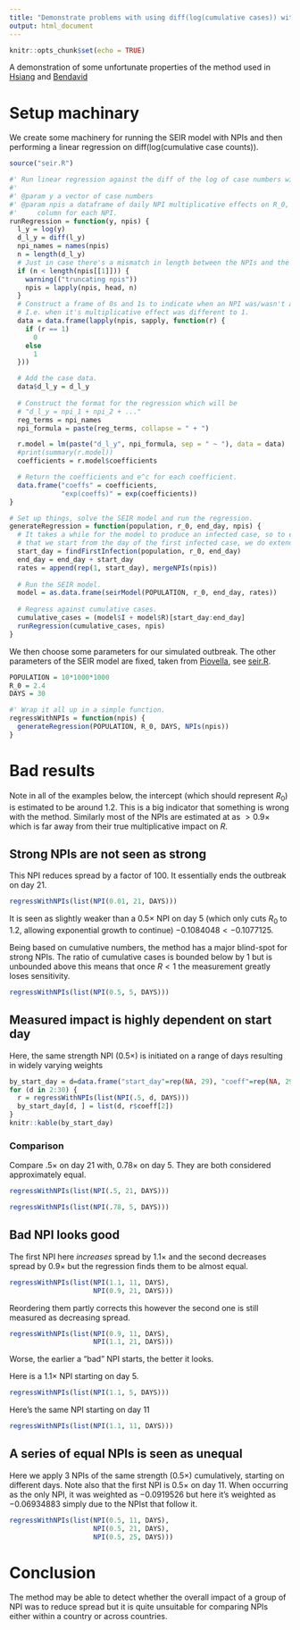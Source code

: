 ```yaml
---
title: "Demonstrate problems with using diff(log(cumulative cases)) with NPIs"
output: html_document
---
```


```r
knitr::opts_chunk$set(echo = TRUE)
```

A demonstration of some unfortunate properties of the method used in
[Hsiang](https://onlinelibrary.wiley.com/doi/full/10.1111/eci.13553) and
[Bendavid](https://onlinelibrary.wiley.com/doi/full/10.1111/eci.13484)

# Setup machinary

We create some machinery for running the SEIR model with NPIs and then
performing a linear regression on diff(log(cumulative case counts)).

```r
source("seir.R")

#' Run linear regression against the diff of the log of case numbers with NPIs.
#' 
#' @param y a vector of case numbers
#' @param npis a dataframe of daily NPI multiplicative effects on R_0, one
#'     column for each NPI.
runRegression = function(y, npis) {
  l_y = log(y)
  d_l_y = diff(l_y)
  npi_names = names(npis)
  n = length(d_l_y)
  # Just in case there's a mismatch in length between the NPIs and the case data
  if (n < length(npis[[1]])) {
    warning(("truncating npis"))
    npis = lapply(npis, head, n)
  }
  # Construct a frame of 0s and 1s to indicate when an NPI was/wasn't active
  # I.e. when it's multiplicative effect was different to 1.
  data = data.frame(lapply(npis, sapply, function(r) {
    if (r == 1)
      0
    else
      1
  }))

  # Add the case data.  
  data$d_l_y = d_l_y
  
  # Construct the format for the regression which will be
  # "d_l_y = npi_1 + npi_2 + ..."
  reg_terms = npi_names
  npi_formula = paste(reg_terms, collapse = " + ")

  r.model = lm(paste("d_l_y", npi_formula, sep = " ~ "), data = data)
  #print(summary(r.model))
  coefficients = r.model$coefficients

  # Return the coefficients and e^c for each coefficient.
  data.frame("coeffs" = coefficients,
             "exp(coeffs)" = exp(coefficients))
}

# Set up things, solve the SEIR model and run the regression.
generateRegression = function(population, r_0, end_day, npis) {
  # It takes a while for the model to produce an infected case, so to ensure
  # that we start from the day of the first infected case, we do extend things.
  start_day = findFirstInfection(population, r_0, end_day)
  end_day = end_day + start_day
  rates = append(rep(1, start_day), mergeNPIs(npis))
  
  # Run the SEIR model.
  model = as.data.frame(seirModel(POPULATION, r_0, end_day, rates))
  
  # Regress against cumulative cases.
  cumulative_cases = (model$I + model$R)[start_day:end_day]
  runRegression(cumulative_cases, npis)
}

```

We then choose some parameters for our simulated outbreak.
The other parameters of the SEIR model are fixed,
taken from [Piovella](https://www.ncbi.nlm.nih.gov/pmc/articles/PMC7445013/),
see [seir.R](./seir.R).

```r
POPULATION = 10*1000*1000
R_0 = 2.4
DAYS = 30

#' Wrap it all up in a simple function.
regressWithNPIs = function(npis) {
  generateRegression(POPULATION, R_0, DAYS, NPIs(npis))
}
```

# Bad results

Note in all of the examples below, the intercept (which should represent $R_0$) is estimated to be around $1.2$.
This is a big indicator that something is wrong with the method.
Similarly most of the NPIs are estimated at as $>0.9\times$
which is far away from their true multiplicative impact on $R$.

## Strong NPIs are not seen as strong

This NPI reduces spread by a factor of $100$.
It essentially ends the outbreak on day 21.

```r
regressWithNPIs(list(NPI(0.01, 21, DAYS)))
```
It is seen as slightly weaker than
a $0.5\times$ NPI on day 5
(which only cuts $R_0$ to $1.2$,
allowing exponential growth to continue)
$-0.1084048 < -0.1077125$.

Being based on cumulative numbers,
the method has a major blind-spot for strong NPIs.
The ratio of cumulative cases is bounded below by $1$
but is unbounded above
this means that once $R<1$
the measurement greatly loses sensitivity.

```r
regressWithNPIs(list(NPI(0.5, 5, DAYS)))
```

## Measured impact is highly dependent on start day

Here, the same strength NPI ($0.5\times$) is initiated on a range of days
resulting in widely varying weights

```r
by_start_day = d=data.frame("start_day"=rep(NA, 29), "coeff"=rep(NA, 29))
for (d in 2:30) {
  r = regressWithNPIs(list(NPI(.5, d, DAYS)))
  by_start_day[d, ] = list(d, r$coeff[2])
}
knitr::kable(by_start_day)
```

### Comparison

Compare $.5\times$ on day 21 with, $0.78\times$ on day 5.
They are both considered approximately equal.

```r
regressWithNPIs(list(NPI(.5, 21, DAYS)))
```

```r
regressWithNPIs(list(NPI(.78, 5, DAYS)))
```

## Bad NPI looks good

The first NPI here *increases* spread by $1.1\times$ 
and the second decreases spread by $0.9\times$
but the regression finds them to be almost equal.
```r
regressWithNPIs(list(NPI(1.1, 11, DAYS),
                     NPI(0.9, 21, DAYS)))
```

Reordering them partly corrects this
however the second one is still measured as decreasing spread.

```r
regressWithNPIs(list(NPI(0.9, 11, DAYS),
                     NPI(1.1, 21, DAYS)))
```

Worse, the earlier a "bad" NPI starts, the better it looks.

Here is a $1.1\times$ NPI starting on day 5.
```r
regressWithNPIs(list(NPI(1.1, 5, DAYS)))
```

Here's the same NPI starting on day 11
```r
regressWithNPIs(list(NPI(1.1, 11, DAYS)))
```
## A series of equal NPIs is seen as unequal

Here we apply 3 NPIs of the same strength ($0.5\times$) cumulatively,
starting on different days.
Note also that the first NPI is $0.5\times$ on day 11.
When occurring as the only NPI,
it was weighted as $-0.0919526$
but here it's weighted as $-0.06934883$
simply due to the NPIst that follow it.

```r
regressWithNPIs(list(NPI(0.5, 11, DAYS),
                     NPI(0.5, 21, DAYS),
                     NPI(0.5, 25, DAYS)))
```

# Conclusion

The method may be able to detect whether the overall impact
of a group of NPI was to reduce spread
but it is quite unsuitable for comparing NPIs
either within a country or across countries.
